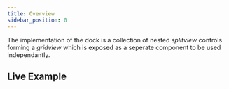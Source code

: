 ```yaml
---
title: Overview
sidebar_position: 0
---
```



The implementation of the dock is a collection of nested *splitview* controls forming a *gridview*
which is exposed as a seperate component to be used independantly.

<DocRef declaration="IGridviewReactProps"/>

## Live Example

<LiveExample framework='react' id='gridview/simple' />

